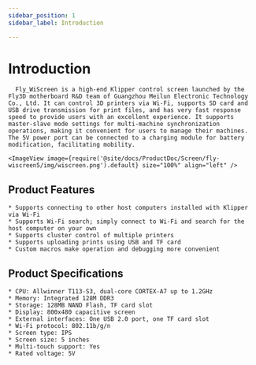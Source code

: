 ```yaml
---
sidebar_position: 1
sidebar_label: Introduction

---
```



# Introduction

      Fly_WiScreen is a high-end Klipper control screen launched by the Fly3D motherboard R&D team of Guangzhou Meilun Electronic Technology Co., Ltd. It can control 3D printers via Wi-Fi, supports SD card and USB drive transmission for print files, and has very fast response speed to provide users with an excellent experience. It supports master-slave mode settings for multi-machine synchronization operations, making it convenient for users to manage their machines. The 5V power port can be connected to a charging module for battery modification, facilitating mobility.
        
    <ImageView image={require('@site/docs/ProductDoc/Screen/fly-wiscreen5/img/wiscreen.png').default} size="100%" align="left" />

## Product Features

    * Supports connecting to other host computers installed with Klipper via Wi-Fi
    * Supports Wi-Fi search; simply connect to Wi-Fi and search for the host computer on your own
    * Supports cluster control of multiple printers
    * Supports uploading prints using USB and TF card
    * Custom macros make operation and debugging more convenient

## Product Specifications

    * CPU: Allwinner T113-S3, dual-core CORTEX-A7 up to 1.2GHz
    * Memory: Integrated 128M DDR3
    * Storage: 128MB NAND Flash, TF card slot
    * Display: 800x480 capacitive screen
    * External interfaces: One USB 2.0 port, one TF card slot
    * Wi-Fi protocol: 802.11b/g/n
    * Screen type: IPS
    * Screen size: 5 inches
    * Multi-touch support: Yes
    * Rated voltage: 5V
